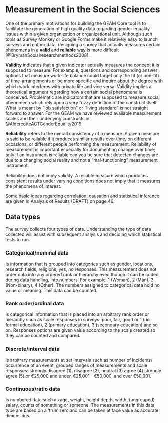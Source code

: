# Measurement in the Social Sciences

One of the primary motivations for building the GEAM Core tool is to facilitate the generation of high quality data regarding gender equality issues within a given organization or organizational unit. Although such tools as Survey Monkey or Google Forms make it relatively easy to launch surveys and gather data, designing a survey that actually measures certain phenomena in a **valid** and **reliable** way is more difficult [@BrymanSocialresearchmethods2008]. 

**Validity** indicates that a given indicator actually measures the concept it is supposed to measure. For example, questions and corresponding answer options that measure work-life balance could target only the fit (or non-fit) of time-arrangements or be more specific and inquire about the degree with which work interferes with private life and vice versa. Validity implies a theoretical argument regarding how a certain social phenomena is conceived. Problematic are indicators that are supposed to measure social phenomena which rely upon a very fuzzy definition of the construct itself. What is meant by “job satisfaction” or “living standard” is not straight forward to answer. For the GEAM we have reviewed available measurement scales and their underlying constructs in @AldercotteACTGenderEquality2019.

**Reliability** refers to the overall consistency of a measure. A given measure is said to be reliable if it produces similar results over time, on different occasions, or different people performing the measurement. Reliability of measurement is important especially for documenting change over time; only if an instrument is reliable can you be sure that detected changes are due to a changing social reality and not a “mal-functioning” measurement instrument. 

Reliability does not imply validity. A reliable measure which produces consistent results under varying conditions does not imply that it measures the phenomena of interest. 

Some basic ideas regarding correlation, causation and statistical inference are given in Analysis of Results (DRAFT) on page 46.

## Data types 
The survey collects four types of data. Understanding the type of data collected will assist with subsequent analysis and deciding which statistical tests to run.

### Categorical/nominal data
Is information that is grouped into categories such as gender, locations, research fields, religions, yes, no responses.  This measurement does not order data into any ordered rank or hierarchy even though it can be coded, during data handling, into numbers. For example: 1 (Woman), 2 (Man), 3 (Non-binary), 4 (Other). The numbers assigned to categorical data hold no value or meaning. This data can be counted.

### Rank order/ordinal data
Is categorical information that is placed into an arbitrary rank order or hierarchy such as scale responses in surveys: poor, fair, good or 1 (no formal education), 2 (primary education), 3 (secondary education) and so on. Responses options are given value according to the scale created so they can be counted and compared.

### Discrete/interval data
Is arbitrary measurements at set intervals such as number of incidents/ occurrence of an event, grouped ranges of measurements and scale responses: strongly disagree (1), disagree (2), neutral (3) agree (4) strongly agree (5) or €25,000 and under, €25,001 - €50,000, and over €50,001. 

### Continuous/ratio data
Is numbered data such as age, weight, height depth, width, (ungrouped) salary, counts of something or someone. The measurements in this data type are based on a ‘true’ zero and can be taken at face value as accurate dimensions.


